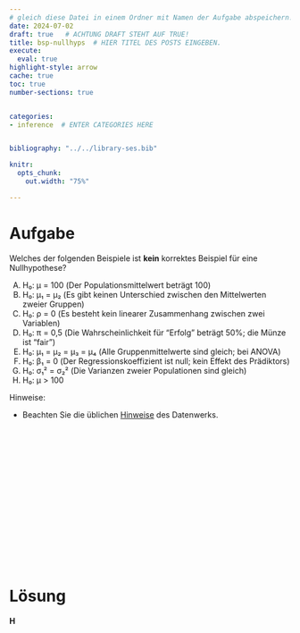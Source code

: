 ```yaml
---
# gleich diese Datei in einem Ordner mit Namen der Aufgabe abspeichern!
date: 2024-07-02
draft: true   # ACHTUNG DRAFT STEHT AUF TRUE!
title: bsp-nullhyps  # HIER TITEL DES POSTS EINGEBEN.
execute: 
  eval: true 
highlight-style: arrow 
cache: true
toc: true
number-sections: true


categories:
- inference  # ENTER CATEGORIES HERE


bibliography: "../../library-ses.bib"

knitr:
  opts_chunk:
    out.width: "75%"

---
```






# Aufgabe 

Welches der folgenden Beispiele ist **kein** korrektes Beispiel für eine Nullhypothese?


A) H₀: μ = 100 (Der Populationsmittelwert beträgt 100)
B) H₀: μ₁ = μ₂ (Es gibt keinen Unterschied zwischen den Mittelwerten zweier Gruppen)
C) H₀: ρ = 0 (Es besteht kein linearer Zusammenhang zwischen zwei Variablen)
D) H₀: π = 0,5 (Die Wahrscheinlichkeit für "Erfolg" beträgt 50%; die Münze ist "fair")
E) H₀: μ₁ = μ₂ = μ₃ = μ₄ (Alle Gruppenmittelwerte sind gleich; bei ANOVA)
F) H₀: β₁ = 0 (Der Regressionskoeffizient ist null; kein Effekt des Prädiktors)
G) H₀: σ₁² = σ₂² (Die Varianzen zweier Populationen sind gleich)
H) H₀: μ > 100 

Hinweise:


- Beachten Sie die üblichen [Hinweise](https://datenwerk.netlify.app/hinweise) des Datenwerks.


</br>
</br>
</br>

</br>
</br>
</br>

</br>
</br>
</br>

</br>
</br>
</br>











# Lösung 


**H**



